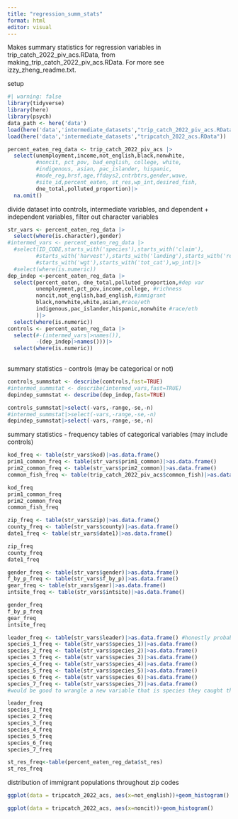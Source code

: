 ```yaml
---
title: "regression_summ_stats"
format: html
editor: visual
---
```


Makes summary statistics for regression variables in trip_catch_2022_piv_acs.RData, from making_trip_catch_2022_piv_acs.RData. For more see izzy_zheng_readme.txt.

setup

```r
#| warning: false
library(tidyverse)
library(here)
library(psych)
data_path <- here('data')
load(here('data','intermediate_datasets',"trip_catch_2022_piv_acs.RData"))
load(here('data','intermediate_datasets',"tripcatch_2022_acs.RData"))

percent_eaten_reg_data <- trip_catch_2022_piv_acs |>
  select(unemployment,income,not_english,black,nonwhite,
         #noncit, pct_pov, bad_english, college, white, 
         #indigenous, asian, pac_islander, hispanic,
         #mode_reg,hrsf,age,ffdays2,cntrbtrs,gender,wave,
         #site_id,percent_eaten, st_res,wp_int,desired_fish,
         dne_total,polluted_proportion)|>
  na.omit()
```

divide dataset into controls, intermediate variables, and dependent + independent variables, filter out character variables

```r
str_vars <- percent_eaten_reg_data |>
  select(where(is.character),gender)
#intermed_vars <- percent_eaten_reg_data |>
  #select(ID_CODE,starts_with('species'),starts_with('claim'),
         #starts_with('harvest'),starts_with('landing'),starts_with('release'),
         #starts_with('wgt'),starts_with('tot_cat'),wp_int)|>
  #select(where(is.numeric))
dep_indep <-percent_eaten_reg_data |>
  select(percent_eaten, dne_total,polluted_proportion,#dep var
         unemployment,pct_pov,income,college, #richness
         noncit,not_english,bad_english,#immigrant
         black,nonwhite,white,asian,#race/eth
         indigenous,pac_islander,hispanic,nonwhite #race/eth
         )|>
  select(where(is.numeric))
controls <- percent_eaten_reg_data |>
  select(#-(intermed_vars|>names()),
         -(dep_indep|>names()))|>
  select(where(is.numeric))
         

```

summary statistics - controls (may be categorical or not)

```r
controls_summstat <- describe(controls,fast=TRUE)
#intermed_summstat <- describe(intermed_vars,fast=TRUE)
depindep_summstat <- describe(dep_indep,fast=TRUE)
```

```r
controls_summstat|>select(-vars,-range,-se,-n)
#intermed_summstat|>select(-vars,-range,-se,-n)
depindep_summstat|>select(-vars,-range,-se,-n)
```

summary statistics - frequency tables of categorical variables (may include controls)

```r
kod_freq <- table(str_vars$kod)|>as.data.frame()
prim1_common_freq <- table(str_vars$prim1_common)|>as.data.frame()
prim2_common_freq <- table(str_vars$prim2_common)|>as.data.frame()
common_fish_freq <- table(trip_catch_2022_piv_acs$common_fish)|>as.data.frame()
```

```r
kod_freq
prim1_common_freq
prim2_common_freq
common_fish_freq
```

```r
zip_freq <- table(str_vars$zip)|>as.data.frame()
county_freq <- table(str_vars$county)|>as.data.frame()
date1_freq <- table(str_vars$date1)|>as.data.frame()
```

```r
zip_freq
county_freq
date1_freq
```

```r
gender_freq <- table(str_vars$gender)|>as.data.frame()
f_by_p_freq <- table(str_vars$f_by_p)|>as.data.frame()
gear_freq <- table(str_vars$gear)|>as.data.frame()
intsite_freq <- table(str_vars$intsite)|>as.data.frame()
```

```r
gender_freq 
f_by_p_freq 
gear_freq
intsite_freq
```

```r
leader_freq <- table(str_vars$leader)|>as.data.frame() #honestly probably don't need to use this variable
species_1_freq <- table(str_vars$species_1)|>as.data.frame()
species_2_freq <- table(str_vars$species_2)|>as.data.frame()
species_3_freq <- table(str_vars$species_3)|>as.data.frame()
species_4_freq <- table(str_vars$species_4)|>as.data.frame()
species_5_freq <- table(str_vars$species_5)|>as.data.frame()
species_6_freq <- table(str_vars$species_6)|>as.data.frame()
species_7_freq <- table(str_vars$species_7)|>as.data.frame()
#would be good to wrangle a new variable that is species they caught the most of in weight
```

```r
leader_freq 
species_1_freq 
species_2_freq 
species_3_freq 
species_4_freq 
species_5_freq 
species_6_freq 
species_7_freq 
```

```r
st_res_freq<-table(percent_eaten_reg_data$st_res)
st_res_freq
```

distribution of immigrant populations throughout zip codes

```r
ggplot(data = tripcatch_2022_acs, aes(x=not_english))+geom_histogram()
```

```r
ggplot(data = tripcatch_2022_acs, aes(x=noncit))+geom_histogram()
```
